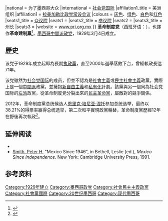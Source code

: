 {{Infobox political party
|country = 墨西哥
|colorcode = {{Party meta/color/革命制度黨}}
|name = 革命制度党
|name_native = Partido Revolucionario Institucional
|logo = PRI Party (Mexico).svg
|logo_size=200px
|leader =
|chairman =
|president = {{Link-en|克劳迪娅·鲁伊斯·马谢乌|Claudia Ruiz Massieu}}
|secretary_general = Rubén Moreira Valdez
|spokesperson =
|foundation = 1929年3月4日 (PNR)<br /> 1938年3月30日 (PRM)<br />1946年1月18日 (PRI)
|dissolution =
|headquarters = 59 Avenida Insurgentes N, [[墨西哥城|墨西哥城]], 06359
|newspaper =
|youth_wing =
|membership_year =
|membership =
|ideology = [[新自由主义|新自由主义]]<br/>[[民族主义|民族主义]]<br/>[[社团主义|社团主义]]<ref>{{Cite web|title=Carlos Salinas de Gortari|url=http://www.cidob.org/es/documentacio/biografias_lideres_politicos/america_del_norte/mexico/carlos_salinas_de_gortari|access-date=2022-03-08|publisher=CIDOB|archive-url=https://web.archive.org/web/20141024230159/http://www.cidob.org/es/documentacio/biografias_lideres_politicos/america_del_norte/mexico/carlos_salinas_de_gortari|archive-date=2014-10-24|quote=Salinas obtuvo de la XVI Asamblea Nacional del partido, reunida en Aguascalientes en una atmósfera de intenso debate, la inclusión del concepto de liberalismo social en el sustrato ideológico de la sexagenaria formación. (Refiriéndose al PRI).}}</ref><br />[[专家统治|专家统治]]<ref>{{Cite news|title=RIP PRI? Mexico's ruling party in 'intensive care' after drubbing|url=https://www.reuters.com/article/us-mexico-election-pri-idUSKBN1JU1H1|newspaper=Reuters|date=2018-07-04|accessdate=2022-03-08|language=en}}</ref><br/>[[大帐篷|大帐篷]]<br>[[民粹主義|民粹主義]]{{list collapsed|title=歷史上|[[拉萨罗·卡德纳斯|卡德纳斯主义]]<ref>{{Cite web|title=El Universal - Opinion - PRI: ¿ave fénix?|url=https://archivo.eluniversal.com.mx/editoriales/36869.html|access-date=2022-03-08|work=archivo.eluniversal.com.mx}}</ref><br>[[社会民主主义|社会民主主义]]<br>[[进步主义|进步主义]]<br>[[宪政主义|立宪主义]]}} 
|position = [[中间主义|中间]]<ref>{{Cite book|title=Presidents, Parties, and Prime Ministers: How the Separation of Powers Affects Party Organization and Behavior|url=https://books.google.fr/books?id=PtQgsQzC080C&pg=PA141&hl=zh-CN|publisher=Cambridge University Press|date=2010-05-17|isbn=978-1-139-48937-9|language=en|first=David J.|last=Samuels|first2=Matthew S.|last2=Shugart|page=141}}</ref><ref>{{Cite book|title=Urban Protest in Mexico and Brazil|url=https://books.google.fr/books?id=lQQ4uli5dCQC&pg=PA18&hl=zh-CN|publisher=Cambridge University Press|date=2008-03-03|isbn=978-1-139-47063-6|language=en|first=Kathleen|last=Bruhn|page=18}}</ref><ref>{{Cite book|title=Mexico: Migration, U.S. Economic Issues and Counter Narcotic Efforts|url=https://books.google.com/books?id=xJGSl3yWg48C&pg=PA56&hl=zh-CN|publisher=Nova Publishers|date=2005|isbn=978-1-59454-650-1|language=en|first=Gordan F.|last=Ewell|page=56}}</ref>至[[中間偏右|中間偏右]]<br />{{list collapsed|title=歷史上|[[中间主义|中间]]至[[中間偏左|中間偏左]]<ref>{{Cite web|title=The Institutional Revolutionary party's return to power {{!}} Rodrigo Camarena|url=http://www.theguardian.com/commentisfree/cifamerica/2011/jul/07/mexico-elections-eruviel-avila|access-date=2022-03-08|date=2011-07-07|work=the Guardian|language=en}}</ref><ref>{{Cite journal|title=The challenge of turning malcontents into (sensible) militants|url=https://www.economist.com/international/2009/07/30/the-challenge-of-turning-malcontents-into-sensible-militants|date=2009-07-30|journal=The Economist|issn=0013-0613}}</ref>}}
|national = 为了墨西哥大众
|international = [[社会党国际|社会党国际]]
|affiliation1_title = 美洲组织
|affiliation1 = [[拉美加勒比政党常设会议|拉美加勒比政党常设会议]]
|colours = [[灰色|灰色]]、[[绿色|绿色]]、[[白色|白色]]和[[红色|红色]]
|seats1_title = [[众议院_(墨西哥)|众议院]]
|seats1 = {{Infobox political party/seats|47|500|hex={{Party meta/color/革命制度黨}}}}
|seats2_title = [[共和国参议院_(墨西哥)|参议院]]
|seats2 = {{Infobox political party/seats|14|128|hex={{Party meta/color/革命制度黨}}}}
|seats3_title = 州长
|seats3 = {{Infobox political party/seats|12|32|hex={{Party meta/color/革命制度黨}}}}
|website = [http://www.pri.org.mx www.pri.org.mx] {{Wayback|url=http://www.pri.org.mx/ |date=20051210165739 }}
}}
'''革命制度党'''（西班牙语：{{lang|es|Partido Revolucionario Institucional，PRI}}），也譯作'''革命建制黨'''<ref>{{Cite book|title=政治學|url=https://books.google.com/books?id=UncrMHcc_2gC&pg=PA251|publisher=五南圖書出版股份有限公司|date=2006|isbn=978-957-11-4540-2|language=zh|last=葉明德|page=251}}</ref>，[[墨西哥|墨西哥]][[中间主义|中間派]][[政党|政党]]，1929年3月4日成立。

== 歷史 ==
该党于1929年成立起即為長期[[执政黨|执政黨]]，直至2000年選舉落敗下台，曾經執政長达71年。

该党雖然为[[社会党国际|社会党国际]]的成员，但並不認為是[[社會主義|社會主義]]或[[民主社會主義|民主社會主義]]政黨，實際上是一個[[中間派|中間派]]政黨，並擁抱[[新自由主義|新自由主義]]和[[私有化|私有化]]計劃。該黨與另一個同為社会党国际的[[左派|左派]]政黨，從革命制度党分裂出來的[[民主革命党_(墨西哥)|民主革命黨]]，屬敵對的競爭關係。

2012年，革命制度黨总统候选人[[恩里克·培尼亚·涅托|恩里克·培尼亚·涅托]]参加总统选举，最终以38.21%的得票率赢得总统选举，第二次和平實現政黨輪替，革命制度黨歷經12年在野後再次執政<ref>{{cite web|title=外媒：墨新任总统面临涉毒和经济两大难题|url=http://world.cankaoxiaoxi.com/2012/0702/56252.shtml|date=2012-07-02|publisher=参考消息网|archive-url=https://web.archive.org/web/20210220220747/http://world.cankaoxiaoxi.com/2012/0702/56252.shtml|archive-date=2021-02-20|dead-url=no}}</ref>。

== 延伸阅读 ==
* {{Cite journal|title=Mexican Presidential Candidates: Changes & Portents for the Future|url=https://www.journals.uchicago.edu/doi/10.2307/3234631|last=Camp|first=Roderic A.|date=1984-06|journal=Polity|issue=4|doi=10.2307/3234631|volume=16|pages=588–605|language=en|issn=0032-3497|jstor=3234631}}
* [[Peter_H._Smith|Smith, Peter H.]] "Mexico Since 1946", in Bethell, Leslie (ed.), ''Mexico Since Independence''. New York: Cambridge University Press, 1991.
== 参考资料 ==
{{Reflist}}
{{墨西哥政党}}
{{墨西哥革命}}
[[Category:1929年建立|Category:1929年建立]]
[[Category:墨西哥政党|Category:墨西哥政党]]
[[Category:社會民主主義政黨|Category:社會民主主義政黨]]
[[Category:社會黨國際|Category:社會黨國際]]
[[Category:20世纪墨西哥|Category:20世纪墨西哥]]
[[Category:现代墨西哥|Category:现代墨西哥]]